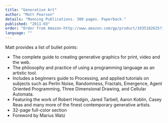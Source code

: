 ```yaml
---
title: "Generative Art"
author: "Matt Pearson"
details: "Manning Publications. 300 pages. Paperback."
published: "2011-03"
order: "Order from Amazon-http://www.amazon.com/gp/product/1935182625?ie=UTF8&tag=processing09-20&linkCode=as2&camp=1789&creative=9325&creativeASIN=1935182625"
language: ""
---
```


Matt provides a list of bullet points:

- The complete guide to creating generative graphics for print, video and the web.
- The philosophy and practice of using a programming language as an artistic tool.
- Includes a beginners guide to Processing, and applied tutorials on subjects such as Perlin Noise, Randomness, Fractals, Emergence, Agent Oriented Programming, Three Dimensional Drawing, and Cellular Automata.
- Featuring the work of Robert Hodgin, Jared Tarbell, Aaron Koblin, Casey Reas and many more of the finest contemporary generative artists.
- 32-page full-color section
- Foreword by Marius Watz
